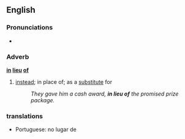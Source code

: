 ==English==
===Pronunciations===
*{{audio|en-us-in-lieu-of.ogg|Audio (US)}}
===Adverb===
'''[[in]] [[lieu]] [[of]]'''
#[[instead]]; in place of; as a [[substitute]] for 
#:''They gave him a cash award, '''in lieu of''' the promised prize package.''

===translations===
*Portuguese: no lugar de